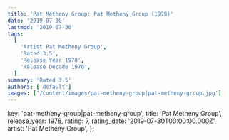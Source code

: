 ```yaml
---
title: 'Pat Metheny Group: Pat Metheny Group (1978)'
date: '2019-07-30'
lastmod: '2019-07-30'
tags:
  [
    'Artist Pat Metheny Group',
    'Rated 3.5',
    'Release Year 1978',
    'Release Decade 1970',
  ]
summary: 'Rated 3.5'
authors: ['default']
images: ['/content/images/pat-metheny-group|pat-metheny-group.jpg']
---
```


  key: 'pat-metheny-group|pat-metheny-group',
  title: 'Pat Metheny Group',
  release_year: 1978,
  rating: 7,
  rating_date: '2019-07-30T00:00:00.000Z',
  artist: 'Pat Metheny Group',
};

<MusicRating data={data} />
